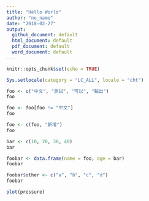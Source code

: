 ```yaml
---
title: "Hello World"
author: "no_name"
date: "2018-02-27"
output:
  github_document: default
  html_document: default
  pdf_document: default
  word_document: default
---
```


```r
knitr::opts_chunk$set(echo = TRUE)
```

```r
Sys.setlocale(category = "LC_ALL", locale = "cht")
```

```r
foo <- c("中文", "測試", "可以", "輸出")
foo
```

```r
foo <- foo[foo != "中文"]
foo
```

```r
foo <- c(foo, "新增")
foo
```

```r
bar <- c(10, 20, 30, 40)
bar
```

```r
foobar <- data.frame(name = foo, age = bar)
foobar
```

```r
foobar$other <- c("a", "b", "c", "d")
foobar
```

```r
plot(pressure)
```

